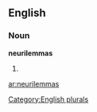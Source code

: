 
==English==

===Noun===
'''neurilemmas'''

# {{plural of|[[neurilemma]]}}

[[Category:English plurals]]

[[ar:neurilemmas]]